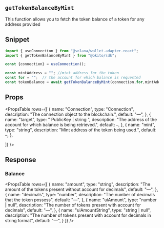 
## `getTokenBalanceByMint`

This function allows you to fetch the token balance of a token for any address provided

## Snippet

``` jsx filename="page.tsx"
import { useConnection } from "@solana/wallet-adapter-react";
import { getTokenBalanceByMint } from "@okito/sdk";

const {connection} = useConnection();

const mintAddress = ""; //mint address for the token 
const for = "";  // the account for which balance is requested 
const tokenBalance = await getTokenBalanceByMint(connection,for,mintAddress)
```



## Props

<PropsTable
  rows={[
    {
      name: "Connection",
      type: "Connection",
      description: "The connection object to the blockchain.",
      default: "—",
    },
    {
      name: "target",
      type: " PublicKey | string ",
      description: "The address of the account for which balance is being retrieved.",
      default: `—`,
    },
    {
      name: "mint",
      type: "string",
      description: "Mint address of the token being used.",
      default: `—`,
    },
    
  ]}
/>



## Response

### Balance
<PropsTable
  rows={[
    {
      name: "amount",
      type: "string",
      description: "The amount of the tokens present without account for decimals",
      default: "—",
    },
    {
      name: "decimals",
      type: "number",
      description: "The number of decimals that the token possess",
      default: "—",
    },
    {
      name: "uiAmount",
      type: "number | null",
      description: "The number of tokens present with account for decimals",
      default: "—",
    },
    {
      name: "uiAmountString",
      type: "string | null",
      description: "The number of tokens present with account for decimals in string format",
      default: "—",
    }
  ]}
/>